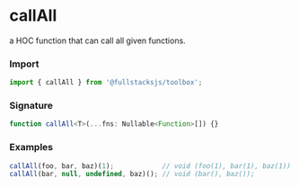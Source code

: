 # callAll

a HOC function that can call all given functions.

### Import

```typescript copy
import { callAll } from '@fullstacksjs/toolbox';
```

### Signature

```typescript copy
function callAll<T>(...fns: Nullable<Function>[]) {}
```

### Examples

```typescript copy
callAll(foo, bar, baz)(1);            // void (foo(1), bar(1), baz(1))
callAll(bar, null, undefined, baz)(); // void (bar(), baz());
```
